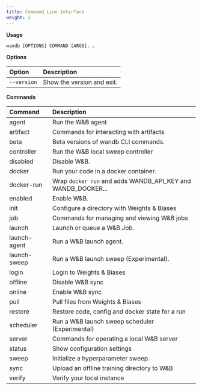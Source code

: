 ---
title: Command Line Interface
weight: 2
---

**Usage**

`wandb [OPTIONS] COMMAND [ARGS]...`



**Options**

| **Option** | **Description** |
| :--- | :--- |
| `--version` | Show the version and exit. |


**Commands**

| **Command** | **Description** |
| :--- | :--- |
| agent | Run the W&B agent |
| artifact | Commands for interacting with artifacts |
| beta | Beta versions of wandb CLI commands. |
| controller | Run the W&B local sweep controller |
| disabled | Disable W&B. |
| docker | Run your code in a docker container. |
| docker-run | Wrap `docker run` and adds WANDB_API_KEY and WANDB_DOCKER... |
| enabled | Enable W&B. |
| init | Configure a directory with Weights & Biases |
| job | Commands for managing and viewing W&B jobs |
| launch | Launch or queue a W&B Job. |
| launch-agent | Run a W&B launch agent. |
| launch-sweep | Run a W&B launch sweep (Experimental). |
| login | Login to Weights & Biases |
| offline | Disable W&B sync |
| online | Enable W&B sync |
| pull | Pull files from Weights & Biases |
| restore | Restore code, config and docker state for a run |
| scheduler | Run a W&B launch sweep scheduler (Experimental) |
| server | Commands for operating a local W&B server |
| status | Show configuration settings |
| sweep | Initialize a hyperparameter sweep. |
| sync | Upload an offline training directory to W&B |
| verify | Verify your local instance |

